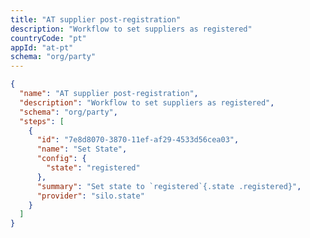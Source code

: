 ```yaml
---
title: "AT supplier post-registration"
description: "Workflow to set suppliers as registered"
countryCode: "pt"
appId: "at-pt"
schema: "org/party"
---
```


```json  Example AT supplier post-registration workflow with states expandable
{
  "name": "AT supplier post-registration",
  "description": "Workflow to set suppliers as registered",
  "schema": "org/party",
  "steps": [
    {
      "id": "7e8d8070-3870-11ef-af29-4533d56cea03",
      "name": "Set State",
      "config": {
        "state": "registered"
      },
      "summary": "Set state to `registered`{.state .registered}",
      "provider": "silo.state"
    }
  ]
}
```